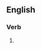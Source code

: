 ==English==

===Verb===
{{head|en|present participle}}

# {{present participle of|outwit|lang=en|nocat=1}}